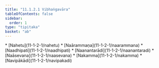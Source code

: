 ```yaml
---
title: "11.1.2.1 Vibhaṅgavāra"
tableOfContents: false
sidebar:
  order: 1
type: "tipitaka"
basket: "ab"
---
```



<DynamicBreadcrumb />



<TableOfContents>
* [Nahetu](11-1-2-1/nahetu)
* [Naārammaṇa](11-1-2-1/naarammana)
* [Naadhipati](11-1-2-1/naadhipati)
* [Naanantarādi](11-1-2-1/naanantaradi)
* [Naāsevana](11-1-2-1/naasevana)
* [Nakamma](11-1-2-1/nakamma)
* [Navipākādi](11-1-2-1/navipakadi)
</TableOfContents>